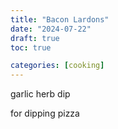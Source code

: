 ```yaml
---
title: "Bacon Lardons"
date: "2024-07-22"
draft: true
toc: true

categories: [cooking]
---
```


garlic herb dip

 for dipping pizza
